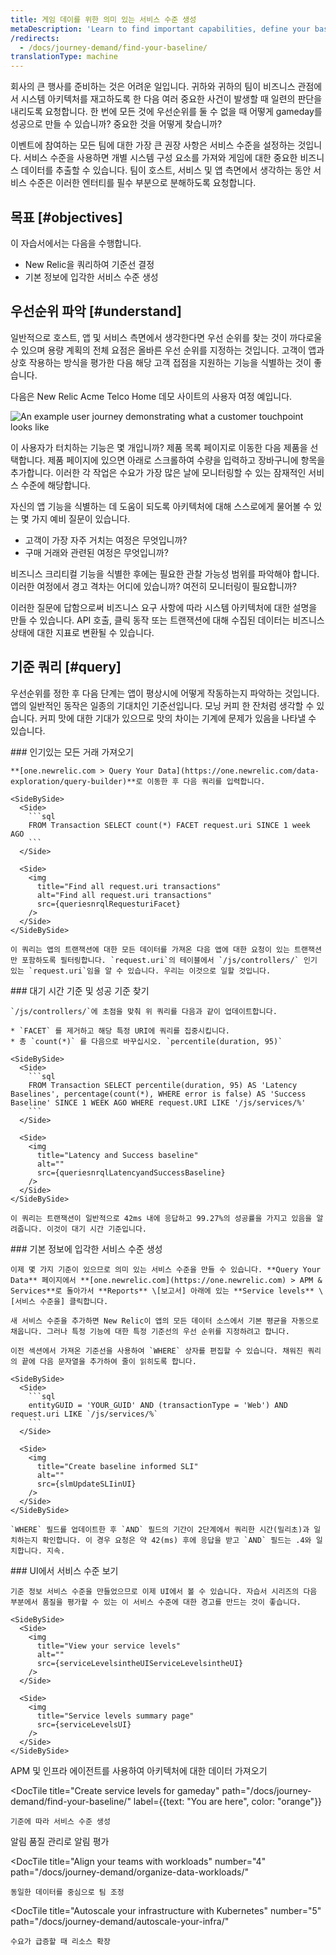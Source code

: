 ```yaml
---
title: 게임 데이를 위한 의미 있는 서비스 수준 생성
metaDescription: 'Learn to find important capabilities, define your baselines, and set up meaningful service levels for peak demand.'
/redirects:
  - /docs/journey-demand/find-your-baseline/
translationType: machine
---
```








회사의 큰 행사를 준비하는 것은 어려운 일입니다. 귀하와 귀하의 팀이 비즈니스 관점에서 시스템 아키텍처를 재고하도록 한 다음 여러 중요한 사건이 발생할 때 일련의 판단을 내리도록 요청합니다. 한 번에 모든 것에 우선순위를 둘 수 없을 때 어떻게 gameday를 성공으로 만들 수 있습니까? 중요한 것을 어떻게 찾습니까?

이벤트에 참여하는 모든 팀에 대한 가장 큰 권장 사항은 서비스 수준을 설정하는 것입니다. 서비스 수준을 사용하면 개별 시스템 구성 요소를 가져와 게임에 대한 중요한 비즈니스 데이터를 추출할 수 있습니다. 팀이 호스트, 서비스 및 앱 측면에서 생각하는 동안 서비스 수준은 이러한 엔터티를 필수 부분으로 분해하도록 요청합니다.

## 목표 [#objectives]

이 자습서에서는 다음을 수행합니다.

* New Relic을 쿼리하여 기준선 결정
* 기본 정보에 입각한 서비스 수준 생성

## 우선순위 파악 [#understand]

일반적으로 호스트, 앱 및 서비스 측면에서 생각한다면 우선 순위를 찾는 것이 까다로울 수 있으며 용량 계획의 전체 요점은 올바른 우선 순위를 지정하는 것입니다. 고객이 앱과 상호 작용하는 방식을 평가한 다음 해당 고객 접점을 지원하는 기능을 식별하는 것이 좋습니다.

다음은 New Relic Acme Telco Home 데모 사이트의 사용자 여정 예입니다.

<img
  title="You can attach service levels to customer touchpoints"
  alt="An example user journey demonstrating what a customer touchpoint looks like"
  src={userJourneyAPossibleUserJourney}
/>

이 사용자가 터치하는 기능은 몇 개입니까? 제품 목록 페이지로 이동한 다음 제품을 선택합니다. 제품 페이지에 있으면 아래로 스크롤하여 수량을 입력하고 장바구니에 항목을 추가합니다. 이러한 각 작업은 수요가 가장 많은 날에 모니터링할 수 있는 잠재적인 서비스 수준에 해당합니다.

자신의 앱 기능을 식별하는 데 도움이 되도록 아키텍처에 대해 스스로에게 물어볼 수 있는 몇 가지 예비 질문이 있습니다.

* 고객이 가장 자주 거치는 여정은 무엇입니까?
* 구매 거래와 관련된 여정은 무엇입니까?

비즈니스 크리티컬 기능을 식별한 후에는 필요한 관찰 가능성 범위를 파악해야 합니다. 이러한 여정에서 경고 격차는 어디에 있습니까? 여전히 모니터링이 필요합니까?

이러한 질문에 답함으로써 비즈니스 요구 사항에 따라 시스템 아키텍처에 대한 설명을 만들 수 있습니다. API 호출, 클릭 동작 또는 트랜잭션에 대해 수집된 데이터는 비즈니스 상태에 대한 지표로 변환될 수 있습니다.

## 기준 쿼리 [#query]

우선순위를 정한 후 다음 단계는 앱이 평상시에 어떻게 작동하는지 파악하는 것입니다. 앱의 일반적인 동작은 일종의 기대치인 기준선입니다. 모닝 커피 한 잔처럼 생각할 수 있습니다. 커피 맛에 대한 기대가 있으므로 맛의 차이는 기계에 문제가 있음을 나타낼 수 있습니다.

<Steps>
  <Step>
    ### 인기있는 모든 거래 가져오기

    **[one.newrelic.com > Query Your Data](https://one.newrelic.com/data-exploration/query-builder)**로 이동한 후 다음 쿼리를 입력합니다.

    <SideBySide>
      <Side>
        ```sql
        FROM Transaction SELECT count(*) FACET request.uri SINCE 1 week AGO
        ```
      </Side>

      <Side>
        <img
          title="Find all request.uri transactions"
          alt="Find all request.uri transactions"
          src={queriesnrqlRequesturiFacet}
        />
      </Side>
    </SideBySide>

    이 쿼리는 앱의 트랜잭션에 대한 모든 데이터를 가져온 다음 앱에 대한 요청이 있는 트랜잭션만 포함하도록 필터링합니다. `request.uri`의 테이블에서 `/js/controllers/` 인기 있는 `request.uri`임을 알 수 있습니다. 우리는 이것으로 일할 것입니다.
  </Step>

  <Step>
    ### 대기 시간 기준 및 성공 기준 찾기

    `/js/controllers/`에 초점을 맞춰 위 쿼리를 다음과 같이 업데이트합니다.

    * `FACET` 를 제거하고 해당 특정 URI에 쿼리를 집중시킵니다.
    * 총 `count(*)` 를 다음으로 바꾸십시오. `percentile(duration, 95)`

    <SideBySide>
      <Side>
        ```sql
        FROM Transaction SELECT percentile(duration, 95) AS 'Latency Baselines', percentage(count(*), WHERE error is false) AS 'Success Baseline' SINCE 1 WEEK AGO WHERE request.URI LIKE '/js/services/%'
        ```
      </Side>

      <Side>
        <img
          title="Latency and Success baseline"
          alt=""
          src={queriesnrqlLatencyandSuccessBaseline}
        />
      </Side>
    </SideBySide>

    이 쿼리는 트랜잭션이 일반적으로 42ms 내에 응답하고 99.27%의 성공률을 가지고 있음을 알려줍니다. 이것이 대기 시간 기준입니다.
  </Step>

  <Step>
    ### 기본 정보에 입각한 서비스 수준 생성

    이제 몇 가지 기준이 있으므로 의미 있는 서비스 수준을 만들 수 있습니다. **Query Your Data** 페이지에서 **[one.newrelic.com](https://one.newrelic.com) > APM & Services**로 돌아가서 **Reports** \[보고서] 아래에 있는 **Service levels** \[서비스 수준을] 클릭합니다.

    새 서비스 수준을 추가하면 New Relic이 앱의 모든 데이터 소스에서 기본 평균을 자동으로 채웁니다. 그러나 특정 기능에 대한 특정 기준선의 우선 순위를 지정하려고 합니다.

    이전 섹션에서 가져온 기준선을 사용하여 `WHERE` 상자를 편집할 수 있습니다. 채워진 쿼리의 끝에 다음 문자열을 추가하여 줄이 읽히도록 합니다.

    <SideBySide>
      <Side>
        ```sql
        entityGUID = 'YOUR_GUID' AND (transactionType = 'Web') AND request.uri LIKE `/js/services/%`
        ```
      </Side>

      <Side>
        <img
          title="Create baseline informed SLI"
          alt=""
          src={slmUpdateSLIinUI}
        />
      </Side>
    </SideBySide>

    `WHERE` 필드를 업데이트한 후 `AND` 필드의 기간이 2단계에서 쿼리한 시간(밀리초)과 일치하는지 확인합니다. 이 경우 요청은 약 42(ms) 후에 응답을 받고 `AND` 필드는 .4와 일치합니다. 지속.
  </Step>

  <Step>
    ### UI에서 서비스 수준 보기

    기준 정보 서비스 수준을 만들었으므로 이제 UI에서 볼 수 있습니다. 자습서 시리즈의 다음 부분에서 품질을 평가할 수 있는 이 서비스 수준에 대한 경고를 만드는 것이 좋습니다.

    <SideBySide>
      <Side>
        <img
          title="View your service levels"
          alt=""
          src={serviceLevelsintheUIServiceLevelsintheUI}
        />
      </Side>

      <Side>
        <img
          title="Service levels summary page"
          src={serviceLevelsUI}
        />
      </Side>
    </SideBySide>
  </Step>
</Steps>

<DocTiles numbered>
  <DocTile
    title="Get started"
    path="/docs/journey-demand/get-started"
  >
    APM 및 인프라 에이전트를 사용하여 아키텍처에 대한 데이터 가져오기
  </DocTile>

  <DocTile
    title="Create service levels for gameday"
    path="/docs/journey-demand/find-your-baseline/"
    label={{text: "You are here", color: "orange"}}
  >
    기준에 따라 서비스 수준 생성
  </DocTile>
</DocTiles>

<DocTiles>
  <DocTile
    title="Reduce noise with quality alerts"
    number="3"
    path="/docs/journey-demand/create-quality-alerts/"
  >
    알림 품질 관리로 알림 평가
  </DocTile>

  <DocTile
    title="Align your teams with workloads"
    number="4"
    path="/docs/journey-demand/organize-data-workloads/"
  >
    동일한 데이터를 중심으로 팀 조정
  </DocTile>

  <DocTile
    title="Autoscale your infrastructure with Kubernetes"
    number="5"
    path="/docs/journey-demand/autoscale-your-infra/"
  >
    수요가 급증할 때 리소스 확장
  </DocTile>
</DocTiles>